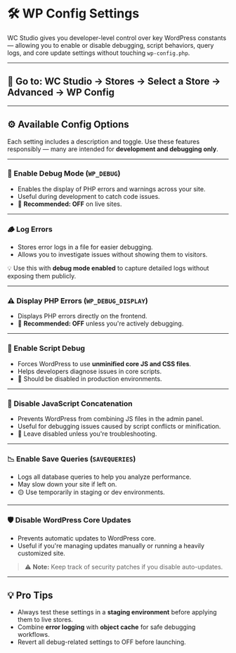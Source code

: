 # 🛠 WP Config Settings

WC Studio gives you developer-level control over key WordPress constants — allowing you to enable or disable debugging, script behaviors, query logs, and core update settings without touching `wp-config.php`.

---

## 📍 Go to: WC Studio → Stores → Select a Store → Advanced → WP Config

---

## ⚙️ Available Config Options

Each setting includes a description and toggle. Use these features responsibly — many are intended for **development and debugging only**.

---

### 🐞 Enable Debug Mode (`WP_DEBUG`)

- Enables the display of PHP errors and warnings across your site.
- Useful during development to catch code issues.
- 🔴 **Recommended: OFF** on live sites.

---

### 🪵 Log Errors

- Stores error logs in a file for easier debugging.
- Allows you to investigate issues without showing them to visitors.

💡 Use this with **debug mode enabled** to capture detailed logs without exposing them publicly.

---

### ⚠️ Display PHP Errors (`WP_DEBUG_DISPLAY`)

- Displays PHP errors directly on the frontend.
- 🔴 **Recommended: OFF** unless you're actively debugging.

---

### 🧪 Enable Script Debug

- Forces WordPress to use **unminified core JS and CSS files**.
- Helps developers diagnose issues in core scripts.
- 🔴 Should be disabled in production environments.

---

### 🚫 Disable JavaScript Concatenation

- Prevents WordPress from combining JS files in the admin panel.
- Useful for debugging issues caused by script conflicts or minification.
- 🔴 Leave disabled unless you're troubleshooting.

---

### 📉 Enable Save Queries (`SAVEQUERIES`)

- Logs all database queries to help you analyze performance.
- May slow down your site if left on.
- 🟡 Use temporarily in staging or dev environments.

---

### 🛡 Disable WordPress Core Updates

- Prevents automatic updates to WordPress core.
- Useful if you're managing updates manually or running a heavily customized site.

> ⚠️ **Note:** Keep track of security patches if you disable auto-updates.

---

## 💡 Pro Tips

- Always test these settings in a **staging environment** before applying them to live stores.
- Combine **error logging** with **object cache** for safe debugging workflows.
- Revert all debug-related settings to OFF before launching.